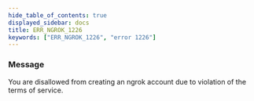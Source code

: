 ```yaml
---
hide_table_of_contents: true
displayed_sidebar: docs
title: ERR_NGROK_1226
keywords: ["ERR_NGROK_1226", "error 1226"]
---
```


### Message

You are disallowed from creating an ngrok account due to violation of the terms of service.

